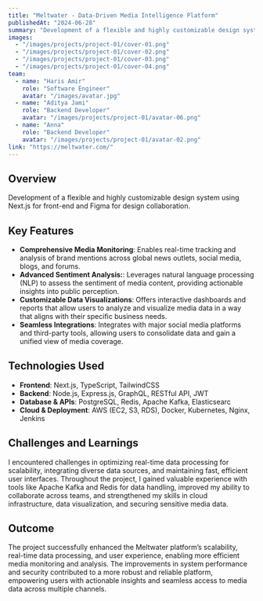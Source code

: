 ```yaml
---
title: "Meltwater - Data-Driven Media Intelligence Platform"
publishedAt: "2024-06-28"
summary: "Development of a flexible and highly customizable design system using Next.js for front-end and Figma for design collaboration."
images:
  - "/images/projects/project-01/cover-01.png"
  - "/images/projects/project-01/cover-02.png"
  - "/images/projects/project-01/cover-03.png"
  - "/images/projects/project-01/cover-04.png"
team:
  - name: "Haris Amir"
    role: "Software Engineer"
    avatar: "/images/avatar.jpg"
  - name: "Aditya Jami"
    role: "Backend Developer"
    avatar: "/images/projects/project-01/avatar-06.png"
  - name: "Anna"
    role: "Backend Developer"
    avatar: "/images/projects/project-01/avatar-02.png"
link: "https://meltwater.com/"
---
```


## Overview

Development of a flexible and highly customizable design system using Next.js for front-end and Figma for design collaboration.

## Key Features

- **Comprehensive Media Monitoring**: Enables real-time tracking and analysis of brand mentions across global news outlets, social media, blogs, and forums.
- **Advanced Sentiment Analysis:**: Leverages natural language processing (NLP) to assess the sentiment of media content, providing actionable insights into public perception.
- **Customizable Data Visualizations**: Offers interactive dashboards and reports that allow users to analyze and visualize media data in a way that aligns with their specific business needs.
- **Seamless Integrations**: Integrates with major social media platforms and third-party tools, allowing users to consolidate data and gain a unified view of media coverage.

## Technologies Used

- **Frontend**: Next.js, TypeScript, TailwindCSS
- **Backend**: Node.js, Express.js, GraphQL, RESTful API, JWT
- **Database & APIs**: PostgreSQL, Redis, Apache Kafka, Elasticsearc
- **Cloud & Deployment**: AWS (EC2, S3, RDS), Docker, Kubernetes, Nginx, Jenkins

## Challenges and Learnings

I encountered challenges in optimizing real-time data processing for scalability, integrating diverse data sources, and maintaining fast, efficient user interfaces. Throughout the project, I gained valuable experience with tools like Apache Kafka and Redis for data handling, improved my ability to collaborate across teams, and strengthened my skills in cloud infrastructure, data visualization, and securing sensitive media data.

## Outcome

The project successfully enhanced the Meltwater platform’s scalability, real-time data processing, and user experience, enabling more efficient media monitoring and analysis. The improvements in system performance and security contributed to a more robust and reliable platform, empowering users with actionable insights and seamless access to media data across multiple channels.